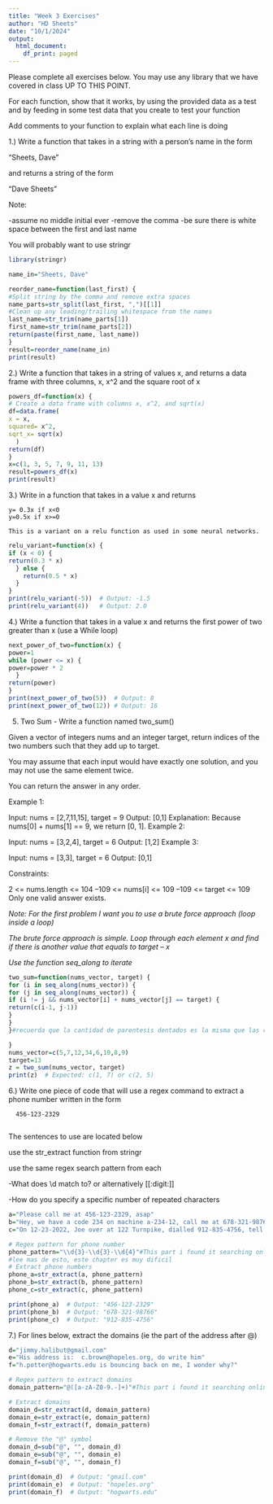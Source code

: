 ---
title: "Week 3 Exercises"
author: "HD Sheets"
date: "10/1/2024"
output:
  html_document:
    df_print: paged
---

Please complete all exercises below. You may use any library that we have covered in class UP TO THIS POINT. 

For each function,  show that it works, by using the provided data as a test
and by feeding in some test data that you create to test your function

Add comments to your function to explain what each line is doing

1.) Write a function that takes in a string with a person's name in the form

"Sheets, Dave"

and returns a string of the form

"Dave Sheets"

Note:

-assume no middle initial ever
-remove the comma
-be sure there is white space between the first and last name

You will probably want to use stringr

```{R}
library(stringr)

name_in="Sheets, Dave"

reorder_name=function(last_first) {
#Split string by the comma and remove extra spaces
name_parts=str_split(last_first, ",")[[1]]
#Clean up any leading/trailing whitespace from the names
last_name=str_trim(name_parts[1])
first_name=str_trim(name_parts[2])
return(paste(first_name, last_name))
}
result=reorder_name(name_in)
print(result)

```

2.) Write a function that takes in a string of values x, and returns a data frame
with three columns,  x, x^2 and the square root of x

```{R}
powers_df=function(x) {
# Create a data frame with columns x, x^2, and sqrt(x)
df=data.frame(
x = x,
squared= x^2,
sqrt_x= sqrt(x)
  )
return(df)
}
x=c(1, 3, 5, 7, 9, 11, 13)
result=powers_df(x)
print(result)

```


3.) Write in a function that takes in a value x and returns
    
    y= 0.3x if x<0
    y=0.5x if x>=0
    
    This is a variant on a relu function as used in some neural networks.
```{R}
relu_variant=function(x) {
if (x < 0) {
return(0.3 * x)
  } else {
    return(0.5 * x)
  }
}
print(relu_variant(-5))  # Output: -1.5
print(relu_variant(4))   # Output: 2.0

```


4.) Write a function that takes in a value x and returns the first power of two
greater than x  (use a While loop)
```{R}
next_power_of_two=function(x) {
power=1
while (power <= x) {
power=power * 2
  }
return(power)
}
print(next_power_of_two(5))  # Output: 8
print(next_power_of_two(12)) # Output: 16

```


5) Two Sum - Write a function named two_sum()


Given a vector of integers nums and an integer target, return indices of the two numbers such that they add up to target.

You may assume that each input would have exactly one solution, and you may not use the same element twice.

You can return the answer in any order.

Example 1:

Input: nums = [2,7,11,15], target = 9
Output: [0,1]
Explanation: Because nums[0] + nums[1] == 9, we return [0, 1].
Example 2:

Input: nums = [3,2,4], target = 6
Output: [1,2]
Example 3:

Input: nums = [3,3], target = 6
Output: [0,1]

Constraints:

2 <= nums.length <= 104
–109 <= nums[i] <= 109
–109 <= target <= 109
Only one valid answer exists.
 

*Note: For the first problem I want you to use a brute force approach (loop inside a loop)* 

*The brute force approach is simple. Loop through each element x and find if there is another value that equals to target – x*

*Use the function seq_along to iterate*

```{r}
two_sum=function(nums_vector, target) {
for (i in seq_along(nums_vector)) {
for (j in seq_along(nums_vector)) {
if (i != j && nums_vector[i] + nums_vector[j] == target) {
return(c(i-1, j-1))
}
}
}#recuerda que la cantidad de parentesis dentados es la misma que las cierra

}
nums_vector=c(5,7,12,34,6,10,8,9)
target=13
z = two_sum(nums_vector, target)
print(z)  # Expected: c(1, 7) or c(2, 5)

```

6.) Write one piece of code that will use a regex command to extract a phone
number written in the form

      456-123-2329
      
The sentences to use are located below

use the str_extract function from stringr

use the same regex search pattern from each

-What does \\d match to?  or alternatively [[:digit:]]

-How do you specify a specific number of repeated characters

```{R}
a="Please call me at 456-123-2329, asap"
b="Hey, we have a code 234 on machine a-234-12, call me at 678-321-98766"
c="On 12-23-2022, Joe over at 122 Turnpike, dialled 912-835-4756, tell me by 9:02 pm Wed"

# Regex pattern for phone number
phone_pattern="\\d{3}-\\d{3}-\\d{4}"#This part i found it searching online, i will read more about it
#lee mas de esto, este chapter es muy dificil
# Extract phone numbers
phone_a=str_extract(a, phone_pattern)
phone_b=str_extract(b, phone_pattern)
phone_c=str_extract(c, phone_pattern)

print(phone_a)  # Output: "456-123-2329"
print(phone_b)  # Output: "678-321-98766"
print(phone_c)  # Output: "912-835-4756"
```

7.)  For lines below,  extract the domains (ie the part of the address after @)

```{R}
d="jimmy.halibut@gmail.com"
e="His address is:  c.brown@hopeles.org, do write him"
f="h.potter@hogwarts.edu is bouncing back on me, I wonder why?"

# Regex pattern to extract domains
domain_pattern="@([a-zA-Z0-9.-]+)"#This part i found it searching online, i will read more about it.

# Extract domains
domain_d=str_extract(d, domain_pattern)
domain_e=str_extract(e, domain_pattern)
domain_f=str_extract(f, domain_pattern)

# Remove the "@" symbol
domain_d=sub("@", "", domain_d)
domain_e=sub("@", "", domain_e)
domain_f=sub("@", "", domain_f)

print(domain_d)  # Output: "gmail.com"
print(domain_e)  # Output: "hopeles.org"
print(domain_f)  # Output: "hogwarts.edu"

```

